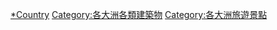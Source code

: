 {{Commons category|Monuments and memorials by continent}}
{{container cat}}
[[Category:各地紀念性建築物|*Country]]
[[Category:各大洲各類建築物|Category:各大洲各類建築物]]
[[Category:各大洲旅遊景點|Category:各大洲旅遊景點]]